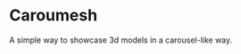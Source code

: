 


<Meta title="Caroumesh" component={Caroumesh} />


# Caroumesh

A simple way to showcase 3d models in a carousel-like way.

<Canvas>
  <Story name="Default">
    <CaroumeshContainer>
      <Caroumesh shadows>
        <Model
          src="assets/Star destroyer-transformed.glb"
          scale={0.075}
          shadows
        />
        <Model src="assets/TIE fighter-transformed.glb" scale={5} shadows />
      </Caroumesh>
    </CaroumeshContainer>
  </Story>
</Canvas>

